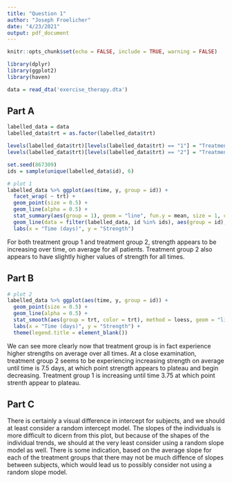 ---
title: "Question 1"
author: "Joseph Froelicher"
date: "4/23/2021"
output: pdf_document
---

```{r setup, echo = FALSE, include = FALSE}
knitr::opts_chunk$set(echo = FALSE, include = TRUE, warning = FALSE)

library(dplyr)
library(ggplot2)
library(haven)

data = read_dta('exercise_therapy.dta')

```

## Part A
```{r a}
labelled_data = data
labelled_data$trt = as.factor(labelled_data$trt)

levels(labelled_data$trt)[levels(labelled_data$trt) == "1"] = "Treatment Group 1"
levels(labelled_data$trt)[levels(labelled_data$trt) == "2"] = "Treatment Group 2"

set.seed(867309)
ids = sample(unique(labelled_data$id), 6)

# plot 1
labelled_data %>% ggplot(aes(time, y, group = id)) +
  facet_wrap( ~ trt) +
  geom_point(size = 0.5) +
  geom_line(alpha = 0.5) +
  stat_summary(aes(group = 1), geom = "line", fun.y = mean, size = 1, color = "red") +
  geom_line(data = filter(labelled_data, id %in% ids), aes(group = id), color = "purple") +
  labs(x = "Time (days)", y = "Strength")

```
For both treatment group 1 and treatment group 2, strength appears to be increasing over time, on average for all patients. Treatment group 2 also appears to have slightly higher values of strength for all times.

## Part B
```{r b}
# plot 2
labelled_data %>% ggplot(aes(time, y, group = id)) +
  geom_point(size = 0.5) +
  geom_line(alpha = 0.5) +
  stat_smooth(aes(group = trt, color = trt), method = loess, geom = "line", fun.y = mean, size = 1) +
  labs(x = "Time (days)", y = "Strength") +
  theme(legend.title = element_blank())
```
We can see more clearly now that treatment group is in fact experience higher strengths on average over all times. At a close examination, treatment group 2 seems to be experiencing increasing strength on average until time is 7.5 days, at which point strength appears to plateau and begin decreasing. Treatment group 1 is increasing until time 3.75 at which point strenth appear to plateau.

## Part C
There is certainly a visual difference in intercept for subjects, and we should at least consider a random intercept model. The slopes of the individuals is more difficult to dicern from this plot, but because of the shapes of the individual trends, we should at the very least consider using a random slope model as well. There is some indication, based on the average slope for each of the treatment groups that there may not be much diffence of slopes between subjects, which would lead us to possibly consider not using a random slope model.



